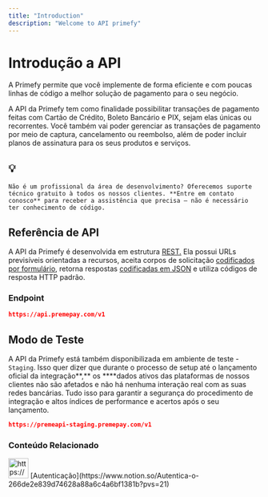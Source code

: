 ```yaml
---
title: "Introduction"
description: "Welcome to API primefy"
---
```


# Introdução a API

A Primefy permite que você implemente de forma eficiente e com poucas linhas de código a melhor solução de pagamento para o seu negócio.

A API da Primefy tem como finalidade possibilitar transações de pagamento feitas com Cartão de Crédito, Boleto Bancário e PIX, sejam elas únicas ou recorrentes. Você também vai poder gerenciar as transações de pagamento por meio de captura, cancelamento ou reembolso, além de poder incluir planos de assinatura para os seus produtos e serviços.

## 💡

```Não é um profissional da área de desenvolvimento? Oferecemos suporte técnico gratuito à todos os nossos clientes. **Entre em contato conosco** para receber a assistência que precisa — não é necessário ter conhecimento de código.```

## Referência de API

A API da Primefy é desenvolvida em estrutura [REST.](https://developer.mozilla.org/pt-BR/docs/Glossary/REST) Ela possui URLs previsíveis orientadas a recursos, aceita corpos de solicitação [codificados por formulário](https://developer.mozilla.org/pt-BR/docs/Web/HTTP/Methods/POST), retorna respostas [codificadas em JSON](https://developer.mozilla.org/pt-BR/docs/Learn/JavaScript/Objects/JSON) e utiliza códigos de resposta HTTP padrão.

### **Endpoint**

```json
https://api.premepay.com/v1
```

## Modo de Teste

A API da Primefy está também disponibilizada em ambiente de teste - `Staging`. Isso quer dizer que durante o processo de setup até o lançamento oficial da integração\*\*,\*\* os \*\*\*\*dados ativos das plataformas de nossos clientes não são afetados e não há nenhuma interação real com as suas redes bancárias. Tudo isso para garantir a segurança do procedimento de integração e altos índices de performance e acertos após o seu lançamento.

```json
https://premeapi-staging.premepay.com/v1
```

### **Conteúdo Relacionado**

<aside>
  <img src="https://www.notion.so/icons/command-line_red.svg" alt="https://www.notion.so/icons/command-line_red.svg" width="40px" /> [Autenticação](https://www.notion.so/Autentica-o-266de2e839d74628a88a6c4a6bf1381b?pvs=21)
</aside>